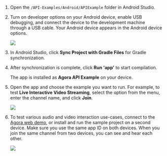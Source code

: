 <PlatformWrapper platform="android">

1. Open the `/API-Examples/Android/APIExample` folder in Android Studio.

1. Turn on developer options on your Android device, enable USB debugging, and connect the device to the development machine through a USB cable. Your Android device appears in the Android device options.

    ![](/images/video-sdk/run-compile-android-step-2.png)

1. In Android Studio, click **Sync Project with Gradle Files** for Gradle synchronization.

1. After synchronization is complete, click **Run 'app'** to start compilation.

    The app is installed as **Agora API Example** on your device.

1. Open the app and choose the example you want to run. For example, to test **Live Interactive Video Streaming**, select the option from the menu, enter the channel name, and click **Join**.

    ![](/images/video-sdk/run-compile-android-step-6.jpg)

1. To test various audio and video interaction use-cases, connect to the [Agora web demo](https://webdemo.agora.io/basicVideoCall/index.html), or install and run the sample project on a second device. Make sure you use the same app ID on both devices. When you join the same channel from two devices, you can see and hear each other.

    ![](/images/video-sdk/run-compile-android-step-7.png)

</PlatformWrapper>